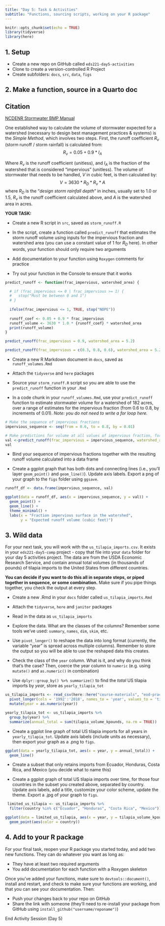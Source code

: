 ```yaml
---
title: "Day 5: Task & Activities"
subtitle: "Functions, sourcing scripts, working on your R package"
---
```


```r
knitr::opts_chunk$set(echo = TRUE)
library(tidyverse)
library(here)
```

## 1. Setup

- Create a new repo on GitHub called `eds221-day5-activities`
- Clone to create a version-controlled R Project
- Create subfolders: `docs`, `src`, `data`, `figs`

## 2. Make a function, source in a Quarto doc

::: {.callout-note}
## Citation
[NCDENR Stormwater BMP Manual](https://files.nc.gov/ncdeq/Water%20Quality/Surface%20Water%20Protection/SPU/SPU%20-%20BMP%20Manual%20Documents/BMPMan-Ch03-SWCalcs-20090616-DWQ-SPU.pdf)
:::

One established way to calculate the volume of stormwater expected for a watershed (necessary to design best management practices & systems) is the *Simple Method*, which involves two steps. First, the runoff coefficient $R_v$ (storm runoff / storm rainfall) is calculated from: $$R_v = 0.05 + 0.9 * I_A$$ 

Where $R_v$ is the runoff coefficient (unitless), and $I_A$ is the fraction of the watershed that is considered "impervious" (unitless). 
The volume of stormwater that needs to be handled, $V$ in cubic feet, is then calculated by: $$V=3630 * R_D * R_v * A$$
where $R_D$ is the "*design storm rainfall depth*" in inches, usually set to 1.0 or 1.5, $R_v$ is the runoff coefficient calculated above, and $A$ is the watershed area in acres. 

**YOUR TASK:**

- Create a new R script in `src`, saved as `storm_runoff.R`

- In the script, create a function called `predict_runoff` that estimates the storm runoff volume using inputs for the impervious fraction and watershed area (you can use a constant value of 1 for $R_D$ here). In other words, your function should only require two arguments

- Add documentation to your function using `Roxygen` comments for practice

- Try out your function in the Console to ensure that it works

```r
predict_runoff <- function(frac_impervious, watershed_area) {

  # if (frac_impervious <= 0 | frac_impervious >= 1) {
  #   stop("Must be between 0 and 1")
  # }
  
  ifelse(frac_impervious <= 1, TRUE, stop("NOPE"))
  
  runoff_coef <- 0.05 + 0.9 * frac_impervious
  runoff_volume <- 3630 * 1.0 * {runoff_coef} * watershed_area
  print(runoff_volume)
}

predict_runoff(frac_impervious = 0.9, watershed_area = 5.2)

predict_runoff(frac_impervious = c(0.3, 0.8, 0.6), watershed_area = 5.2)
```

- Create a new R Markdown document in `docs`, saved as `runoff_volumes.Rmd`

- Attach the `tidyverse` and `here` packages

- Source your `storm_runoff.R` script so you are able to use the `predict_runoff` function in your `.Rmd`

- In a code chunk in your `runoff_volumes.Rmd`, use your `predict_runoff` function to estimate stormwater volume for a watershed of 182 acres, over a range of estimates for the impervious fraction (from 0.6 to 0.8, by increments of 0.01). *Note: you do not need to write a for loop here.* 

```r

# Make the sequence of impervious fractions
impervious_sequence <- seq(from = 0.6, to = 0.8, by = 0.01)

# Make predictions for volume at all values of impervious fraction, for watershed area = 182
val <-predict_runoff(frac_impervious = impervious_sequence, watershed_area = 182)
val
```

- Bind your sequence of impervious fractions together with the resulting runoff volume calculated into a data frame

- Create a ggplot graph that has both dots and connecting lines (i.e., you'll layer `geom_point()` and `geom_line()`). Update axis labels. Export a png of your graph to the `figs` folder using `ggsave`. 

```r

runoff_df <- data.frame(impervious_sequence, val)

ggplot(data = runoff_df, aes(x = impervious_sequence, y = val)) +
  geom_point() +
  geom_line() +
  theme_minimal() +
  labs(x = "Fraction impervious surface in the watershed",
       y = "Expected runoff volume (cubic feet)")

```

## 3. Wild data

For your next task, you will work with the `us_tilapia_imports.csv`. It exists in your `eds221-day5-comp` project - copy that file into your `data` folder for your day 5 activities project. The data are from the USDA Economic Research Service, and contain annual total volumes (in thousands of pounds) of tilapia imports to the United States from different countries. 

**You can decide if you want to do this all in separate steps, or piped together in sequence, or some combination.** Make sure if you pipe things together, you check the output at every step.  

- Create a new .Rmd in your `docs` folder called `us_tilapia_imports.Rmd`

- Attach the `tidyverse`, `here` and `janitor` packages

- Read in the data as `us_tilapia_imports` 

- Explore the data. What are the classes of the columns? Remember some tools we've used: `summary`, `names`, `dim`, `skim`, etc.

- Use `pivot_longer()` to reshape the data into long format (currently, the variable "year" is spread across multiple columns). Remember to store the output so you will be able to use the reshaped data this creates.

- Check the class of the `year` column. What is it, and why do you think that's the case? Then, coerce the year column to `numeric` (e.g. using `mutate()` and `as.numeric()` in combination)

- Use `dplyr::group_by() %>% summarize()` to find the *total* US tilapia imports by *year*, store as `yearly_tilapia_tot`

```r
us_tilapia_imports <- read_csv(here::here("course-materials", "eod-practice", "data", "us_tilapia_imports.csv")) %>% 
  pivot_longer(cols = '1992':'2018', names_to = 'year', values_to = 'tilapia_volume_kpounds') %>% 
  mutate(year = as.numeric(year))

yearly_tilapia_tot <- us_tilapia_imports %>% 
  group_by(year) %>% 
  summarize(annual_total = sum(tilapia_volume_kpounds, na.rm = TRUE))
```

- Create a ggplot line graph of total US tilapia imports for all years in `yearly_tilapia_tot`. Update axis labels (include units as necessary), then export your graph as a .png to `figs`.

```r
ggplot(data = yearly_tilapia_tot, aes(x = year, y = annual_total)) +
  geom_line()
```

- Create a subset that only retains imports from Ecuador, Honduras, Costa Rica, and Mexico (you decide what to name this)

- Create a ggplot graph of total US tilapia imports over time, for those four countries in the subset you created above, separated by country. Update axis labels, add a title, customize your color scheme, update the theme. Export a .jpg of your graph to `figs`.

```r
 limited_us_tilapia <- us_tilapia_imports %>% 
  filter(country %in% c("Ecuador", "Honduras", "Costa Rica", "Mexico"))

ggplot(data = limited_us_tilapia, aes(x = year, y = tilapia_volume_kpounds)) +
  geom_point(aes(color = country))
```

## 4. Add to your R package

For your final task, reopen your R package you started today, and add two new functions. They can do whatever you want as long as: 

- They have at least two required arguments
- You add documentation for each function with a Roxygen skeleton

Once you've added your functions, make sure to `devtools::document()`, install and restart, and check to make sure your functions are working, and that you can see your documentation. Then: 

- Push your changes back to your repo on GitHub
- Share the link with someone (they'll need to re-install your package from GitHub using `install_github("username/reponame")`)

::: {.center-text .body-text-xl .teal-text}
End Activity Session (Day 5)
:::

